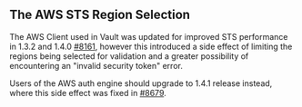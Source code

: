 ## The AWS STS Region Selection

The AWS Client used in Vault was updated for improved STS performance in 
1.3.2 and 1.4.0 [#8161](https://github.com/hashicorp/vault/pull/8161), 
however this introduced a side effect of limiting the regions being selected for validation 
and a greater possibility of encountering an "invalid security token" error.  

Users of the AWS auth engine should upgrade to 1.4.1 release instead, 
where this side effect was fixed in [#8679](https://github.com/hashicorp/vault/pull/8679).  
